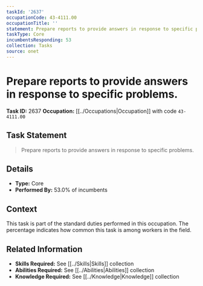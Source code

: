 ```yaml
---
taskId: '2637'
occupationCode: 43-4111.00
occupationTitle: ''
statement: Prepare reports to provide answers in response to specific problems.
taskType: Core
incumbentsResponding: 53
collection: Tasks
source: onet
---
```

# Prepare reports to provide answers in response to specific problems.

**Task ID:** 2637
**Occupation:** [[../Occupations|Occupation]] with code `43-4111.00`

## Task Statement

> Prepare reports to provide answers in response to specific problems.

## Details

- **Type:** Core
- **Performed By:** 53.0% of incumbents

## Context

This task is part of the standard duties performed in this occupation. The percentage indicates how common this task is among workers in the field.

## Related Information

- **Skills Required:** See [[../Skills|Skills]] collection
- **Abilities Required:** See [[../Abilities|Abilities]] collection
- **Knowledge Required:** See [[../Knowledge|Knowledge]] collection
